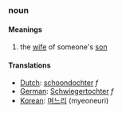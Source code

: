 ===noun===
====Meanings====
#the [[wife]] of someone's [[son]]
====Translations====
*[[Dutch]]: [[schoondochter]] ''f''
*[[German]]: [[Schwiegertochter]] ''f''
*[[Korean]]: [[며느리]] (myeoneuri)